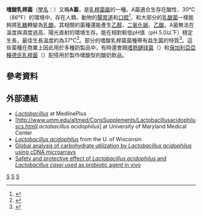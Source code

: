 {{noteTA
|1=zh-hans:酸奶;zh-hant:優酪乳;zh-hk:乳酪;
}}
{{Speciesbox
| taxon = Lactobacillus acidophilus
| image =20101212_200110_LactobacillusAcidophilus.jpg
| image_caption = ''Lactobacillus acidophilus''<br/>Numbered ticks are 11 µm
| binomial_authority = (Moro, 1900)<br />Hansen & Mocquot, 1970
}}

'''嗜酸乳桿菌'''（[[學名|學名]]：{{lang|la|''Lactobacillus acidophilus''}}）又稱'''A菌'''，是[[乳桿菌屬|乳桿菌屬]]的一種。A菌適合生存在酸性、30°C（86°F）的環境中，存在人類、動物的[[腸胃道|腸胃道]]和[[口腔|口腔]]<ref>{{cite web  | title = Bacteria Genomes – LACTOBACILLUS ACIDOPHILUS  | publisher = [[European_Bioinformatics_Institute|European Bioinformatics Institute]]  | url = http://www.ebi.ac.uk/2can/genomes/bacteria/Lactobacillus_acidophilus.html  | accessdate = 2007-08-22  | archive-date = 2013-06-26  | archive-url = https://www.webcitation.org/6Hfe5gIZi?url=http://www.ebi.ac.uk/2can  | dead-url = no  }}</ref>，和大部分的[[乳酸菌|乳酸菌]]一樣能夠將[[乳糖|乳糖]]轉變為[[乳酸|乳酸]]。其相關的菌種還能產生[[乙醇|乙醇]]、[[二氧化碳|二氧化碳]]、[[乙酸|乙酸]]。A菌無法在溫度與濕度過高、陽光直射的環境生存。能在相對較低pH值（pH 5.0以下）穩定生長，最佳生長溫度約為37°C<ref>{{cite journal|url=http://linkinghub.elsevier.com/retrieve/pii/S0168160500003615|pages=241–247|title=Study of the cryotolerance of Lactobacillus acidophilus: effect of culture and freezing conditions on the viability and cellular protein levels|journal=International Journal of Food Microbiology|volume=59|issue=3|accessdate=2018-04-02|doi=10.1016/s0168-1605(00)00361-5|author=Leı̈la Bâati, Cathy Fabre-Gea, Daniel Auriol, Philippe J Blanc|archive-date=2018-06-29|archive-url=https://web.archive.org/web/20180629013746/https://linkinghub.elsevier.com/retrieve/pii/S0168160500003615|dead-url=no}}</ref>。部分的嗜酸乳桿菌菌種帶有[[益生菌|益生菌]]的特質<ref name="Ljungh_2006">{{cite journal |author=Ljungh A, Wadström T |title=Lactic acid bacteria as probiotics |journal=Curr Issues Intest Microbiol |volume=7 |issue=2 |pages=73–89 |year=2006 |pmid=16875422}}</ref>。這些菌種在商業上因此用於多種奶製品中，有時還會跟[[嗜熱鏈球菌|嗜熱鏈球菌]]（{{lang|la|''Streptococcus thermophilus''}}）和[[保加利亚乳杆菌|保加利亞亞種德氏乳桿菌]]（{{lang|la|''Lactobacillus delbrueckii ''subsp.'' bulgaricus''}}）配搭用於製作嗜酸型的酸奶飲品。

==參考資料==
{{reflist}}

==外部連結==
* [http://www.nlm.nih.gov/medlineplus/druginfo/natural/790.html ''Lactobacillus'']{{Wayback|url=http://www.nlm.nih.gov/medlineplus/druginfo/natural/790.html |date=20160705113616 }} at MedlinePlus
* [http://www.umm.edu/altmed/ConsSupplements/Lactobacillusacidophiluscs.html''Lactobacillus acidophilus'']{{Wayback|url=http://www.umm.edu/altmed/ConsSupplements/Lactobacillusacidophiluscs.html |date=20070110155532 }} at University of Maryland Medical Center
* [http://www.uwhealth.org/health/topic/multum/lactobacillus-acidophilus/d03644a1.html ''Lactobacillus acidophilus'']{{Wayback|url=http://www.uwhealth.org/health/topic/multum/lactobacillus-acidophilus/d03644a1.html |date=20200924055927 }} from the U. of Wisconsin
* [http://www.pnas.org/cgi/content/abstract/103/10/3816 Global analysis of carbohydrate utilization by ''Lactobacillus acidophilus'' using cDNA microarrays]{{Wayback|url=http://www.pnas.org/cgi/content/abstract/103/10/3816 |date=20080505025513 }}
* [https://tspace.library.utoronto.ca/bitstream/1807/1520/1/jb03089.pdf Safety and protective effect of ''Lactobacillus acidophilus'' and ''Lactobacillus casei'' used as probiotic agent in vivo]{{Wayback|url=https://tspace.library.utoronto.ca/bitstream/1807/1520/1/jb03089.pdf |date=20160303203305 }}
{{Taxonbar|from=Q132644}}

[[Category:厚壁菌門|S]]
[[Category:革兰氏阳性菌|S]]
[[Category:已测序基因组细菌|S]]
